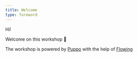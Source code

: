 ```yaml
---
title: Welcome
type: foreword
---
```


Hi!

Welcome on this workshop 🙂

The workshop is powered by [Puppo](https://twitter.com/puppo92) with the help of
[Flowing](https://www.flowing.it/)
